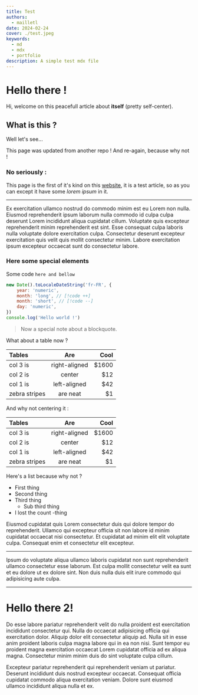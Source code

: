 ```yaml
---
title: Test
authors:
  - mailletl
date: 2024-02-24
cover: ./test.jpeg
keywords:
  - md
  - mdx
  - portfolio
description: A simple test mdx file
---
```


# Hello there !

Hi, welcome on this peacefull article about **itself** (pretty self-center).

## What is this ?

Well let's see...

This page was updated from another repo !
And re-again, because why not !

### No seriously :

This page is the first of it's kind on this [website](/), it is a test article, so as you can except it have some _lorem ipsum_ in it.

---

Ex exercitation ullamco nostrud do commodo minim est eu Lorem non nulla. Eiusmod reprehenderit ipsum laborum nulla commodo id culpa culpa deserunt Lorem incididunt aliqua cupidatat cillum. Voluptate quis excepteur reprehenderit minim reprehenderit est sint. Esse consequat culpa laboris nulla voluptate dolore exercitation culpa. Consectetur deserunt excepteur exercitation quis velit quis mollit consectetur minim. Labore exercitation ipsum excepteur occaecat sunt do consectetur labore.

### Here some special elements

Some code `here and bellow`

```js
new Date().toLocaleDateString('fr-FR', {
	year: 'numeric',
	month: 'long', // [!code ++]
	month: 'short', // [!code --]
	day: 'numeric',
})
console.log('Hello world !')
```

> Now a special note about a blockquote.

What about a table now ?

| Tables        |      Are      |  Cool |
| :------------ | :-----------: | ----: |
| col 3 is      | right-aligned | $1600 |
| col 2 is      |    center     |   $12 |
| col 1 is      | left-aligned  |   $42 |
| zebra stripes |   are neat    |    $1 |

And why not centering it :

<div style="margin: auto">

| Tables        |      Are      |  Cool |
| :------------ | :-----------: | ----: |
| col 3 is      | right-aligned | $1600 |
| col 2 is      |    center     |   $12 |
| col 1 is      | left-aligned  |   $42 |
| zebra stripes |   are neat    |    $1 |

</div>

Here's a list because why not ?

- First thing
- Second thing
- Third thing
  - Sub third thing
- I lost the count -thing

Eiusmod cupidatat quis Lorem consectetur duis qui dolore tempor do reprehenderit. Ullamco qui excepteur officia sit non labore id minim cupidatat occaecat nisi consectetur. Et cupidatat ad minim elit elit voluptate culpa. Consequat enim et consectetur elit excepteur.

---

Ipsum do voluptate aliqua ullamco laboris cupidatat non sunt reprehenderit ullamco consectetur esse laborum. Est culpa mollit consectetur velit ea sunt et eu dolore ut ex dolore sint. Non duis nulla duis elit irure commodo qui adipisicing aute culpa.

---

# Hello there 2!

Do esse labore pariatur reprehenderit velit do nulla proident est exercitation incididunt consectetur qui. Nulla do occaecat adipisicing officia qui exercitation dolor. Aliquip dolor elit consectetur aliquip ad. Nulla sit in esse anim proident laboris culpa magna labore qui in ea non nisi. Sunt tempor eu proident magna exercitation occaecat Lorem cupidatat officia ad ex aliqua magna. Consectetur minim minim duis do sint voluptate culpa cillum.

Excepteur pariatur reprehenderit qui reprehenderit veniam ut pariatur. Deserunt incididunt duis nostrud excepteur occaecat. Consequat officia cupidatat commodo aliqua exercitation veniam. Dolore sunt eiusmod ullamco incididunt aliqua nulla et ex.
